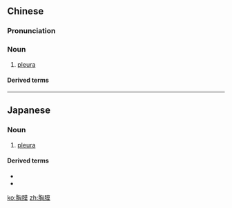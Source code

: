 ==Chinese==
{{zh-forms}}

===Pronunciation===
{{zh-pron
|m=xiōngmó
|c=hung1 mok6-2
|cat=n
}}

===Noun===
{{zh-noun}}

# [[pleura]]

====Derived terms====
{{zh-der|胸膜腔}}

----

==Japanese==
{{ja-kanjitab|きょう|まく|yomi=o}}

===Noun===
{{ja-noun|きょうまく}}

# {{lb|ja|anatomy|sort=きょうまく}} [[pleura]]

====Derived terms====
* {{ja-r|胸膜炎|きょうまくえん}}
* {{ja-r|胸膜腔|きょうまくくう}}

[[ko:胸膜]]
[[zh:胸膜]]